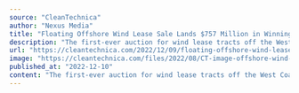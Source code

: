 ```yaml
---
source: "CleanTechnica"
author: "Nexus Media"
title: "Floating Offshore Wind Lease Sale Lands $757 Million in Winning Bids"
description: "The first-ever auction for wind lease tracts off the West Coast concluded Wednesday, pulling down $757 million in winning bids. Government and industry officials touted the impressive bidding as evidence of the growing momentum in the offshore wind sector and…"
url: "https://cleantechnica.com/2022/12/09/floating-offshore-wind-lease-sale-lands-757-million-in-winning-bids/"
image: "https://cleantechnica.com/files/2022/08/CT-image-offshore-wind-farm.jpg"
published_at: "2022-12-10"
content: "The first-ever auction for wind lease tracts off the West Coast concluded Wednesday, pulling down $757 million in winning bids. Government and industry officials touted the impressive bidding as evid… [+1645 chars]"
---
```


